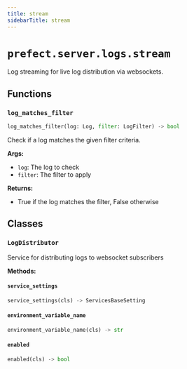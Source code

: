 ```yaml
---
title: stream
sidebarTitle: stream
---
```


# `prefect.server.logs.stream`



Log streaming for live log distribution via websockets.


## Functions

### `log_matches_filter` <sup><a href="https://github.com/prefecthq/prefect/blob/main/src/prefect/server/logs/stream.py#L99"><Icon icon="github" size="14" /></a></sup>

```python
log_matches_filter(log: Log, filter: LogFilter) -> bool
```


Check if a log matches the given filter criteria.

**Args:**
- `log`: The log to check
- `filter`: The filter to apply

**Returns:**
- True if the log matches the filter, False otherwise


## Classes

### `LogDistributor` <sup><a href="https://github.com/prefecthq/prefect/blob/main/src/prefect/server/logs/stream.py#L220"><Icon icon="github" size="14" /></a></sup>


Service for distributing logs to websocket subscribers


**Methods:**

#### `service_settings` <sup><a href="https://github.com/prefecthq/prefect/blob/main/src/prefect/server/logs/stream.py#L226"><Icon icon="github" size="14" /></a></sup>

```python
service_settings(cls) -> ServicesBaseSetting
```

#### `environment_variable_name` <sup><a href="https://github.com/prefecthq/prefect/blob/main/src/prefect/server/logs/stream.py#L230"><Icon icon="github" size="14" /></a></sup>

```python
environment_variable_name(cls) -> str
```

#### `enabled` <sup><a href="https://github.com/prefecthq/prefect/blob/main/src/prefect/server/logs/stream.py#L234"><Icon icon="github" size="14" /></a></sup>

```python
enabled(cls) -> bool
```
